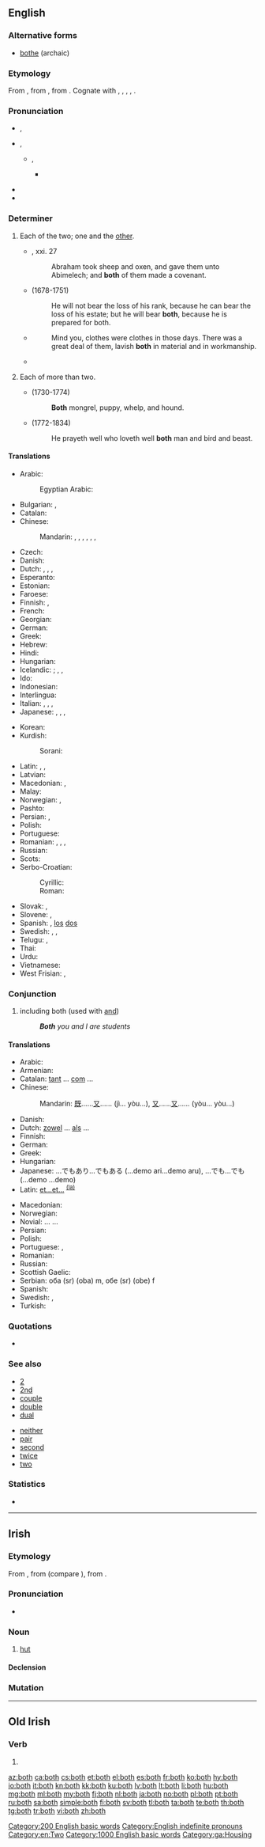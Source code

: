 ==English==

===Alternative forms===
* [[bothe]] (archaic)

===Etymology===
From {{etyl|enm|en}} {{term|boþe|lang=enm}}, from {{etyl|non|en}} {{term|báðir|lang=non}}, from {{etyl|gem-pro|en}} {{m|gem-pro|*bai-}}. Cognate with {{etyl|nl|-}} {{term|beide||both|lang=nl}}, {{etyl|sv|-}} {{term|både||lang=sv}}, {{term|båda||lang=sv}}, {{etyl|da|-}} {{term|både|lang=da}}, {{etyl|is|-}} {{term|báðir||lang=is}}.

===Pronunciation===
* {{a|UK}} {{enPR|bōth}}, {{IPA|/bəʊθ/|lang=en}}
* {{a|US}} {{enPR|bōth}}, {{IPA|/boʊθ/|lang=en}}
** {{a|some accents}} {{enPR|bōlth}}, {{IPA|/boʊlθ/|lang=en}}
*** {{a|US|also}} {{IPA|lang=en|/ˈbl̩θ/}}
* {{audio|en-us-both.ogg|Audio (US)|lang=en}}
* {{rhymes|əʊθ|lang=en}}

===Determiner===
{{en-det}}

# Each of the two; one and the [[other]].
#: {{usex|lang=en|"Did you want this one or that one?" "Give me '''both'''."}}
#: {{usex|lang=en|'''Both''' children are such dolls.}}
#* {{w|Bible}}, {{w|Book of Genesis|Genesis}} xxi. 27
#*: Abraham took sheep and oxen, and gave them unto Abimelech; and '''both''' of them made a covenant.
#* {{w|Henry St John, 1st Viscount Bolingbroke|Viscount Bolingbroke}} (1678-1751)
#*: He will not bear the loss of his rank, because he can bear the loss of his estate; but he will bear '''both''', because he is prepared for both.
#*{{RQ:Chrsty Atbgrfy|II|4}}
#*: Mind you, clothes were clothes in those days. There was a great deal of them, lavish '''both''' in material and in workmanship.
#* {{quote-magazine|date=2013-07-19|author=[http://www.theguardian.com/profile/iansample Ian Sample]
|volume=189|issue=6|page=34|magazine={{w|The Guardian Weekly}}
|title=[http://www.theguardian.com/lifeandstyle/2013/jul/08/irregular-bedtimes-affect-childrens-brains Irregular bedtimes may affect children's brains]
|passage=Irregular bedtimes may disrupt healthy brain development in young children, according to a study of intelligence and sleeping habits.&nbsp; &para;&nbsp;Going to bed at a different time each night affected girls more than boys, but '''both''' fared worse on mental tasks than children who had a set bedtime, researchers found.}}
# {{context|obsolete|lang=en}} Each of more than two.
#* {{w|Oliver Goldsmith}} (1730-1774)
#*: '''Both''' mongrel, puppy, whelp, and hound.
#* {{w|Samuel Taylor Coleridge}} (1772-1834)
#*: He prayeth well who loveth well '''both''' man and bird and beast.

====Translations====
{{trans-top|each of two; one and the other}}
* Arabic: {{t|ar|كِلَا}}
*: Egyptian Arabic: {{t|arz|الاتنين|tr=letneen|sc=Arab}}
* Bulgarian: {{t|bg|и двамата|m}}, {{t|bg|и двете|f}}
* Catalan: {{t|ca|ambdós}}
* Chinese:
*: Mandarin: {{t+|cmn|都|alt=...都|tr=...dōu|sc=Hani}}, {{t+|cmn|雙方|sc=Hani}}, {{t+|cmn|双方|tr=shuāngfāng|sc=Hani}}, {{t+|cmn|倆|sc=Hani}}, {{t+|cmn|俩|tr=liǎ|sc=Hani}}, {{t+|cmn|兩|sc=Hani}}, {{t+|cmn|两|tr=liǎng|sc=Hani}}
* Czech: {{t+|cs|oba}}
* Danish: {{t+|da|begge}}
* Dutch: {{t+|nl|beide}}, {{t+|nl|allebei}}, {{t|nl|allebeide}}, {{t|nl|alletwee}}
* Esperanto: {{t|eo|ambaŭ}}
* Estonian: {{t|et|mõlemad|p}}
* Faroese: {{t|fo|báðir|m-p}}
* Finnish: {{t|fi|molempi|p|alt=molemmat}}, {{t+|fi|kumpikin|s}}
* French: {{t+|fr|tous les deux|p}}
* Georgian: {{t|ka|ორივე}}
* German: {{t+|de|beide}}
* Greek: {{t+|el|αμφότεροι|m-p|f-p|n-p}}
* Hebrew: {{t|he|שני|m-p}}
* Hindi: {{t|hi|दोनों|tr=donõ}}
* Hungarian: {{t+|hu|mindkét}}
* Icelandic: {{t+|is|bæði}}; {{t+|is|báðir|m-p}}, {{t+|is|báðar|f-p}}, {{t+|is|bæði|n-p}}
* Ido: {{t+|io|ambe}}
* Indonesian: {{t+|id|dua|alt=keduanya}}
* Interlingua: {{t|ia|ambe}}
* Italian: {{t+|it|entrambi}}, {{t|it|tutti e due|m}}, {{t|it|tutte le due|f}}, {{t+|it|ambedue}}
* Japanese: {{t+|ja|両方|tr=ryōhō}}, {{t+|ja|両|alt=両-|tr=ryō}}, {{qualifier|of two people only}} {{t|ja|どちらも|tr=dochira mo}}, {{t+|ja|双方|tr=sōhō}}
{{trans-mid}}
* Korean: {{t|ko|둘 다|sc=Hang}}
* Kurdish:
*: Sorani: {{t|ku|هه‌ردو}}
* Latin: {{t|la|ambō|m}}, {{t|la|ambae|f}}, {{t|la|ambō|n}}
* Latvian: {{t+|lv|abi}}
* Macedonian: {{t|mk|обата|m|sc=Cyrl}}, {{t|mk|двата|m|sc=Cyrl}}
* Malay: {{t+|ms|kedua-dua}}
* Norwegian: {{t+|no|begge}}, {{t+|no|båe}}
* Pashto: {{t+|ps|دواړه|tr=dwâṛa}}
* Persian: {{t|fa|هر دو|tr=har do|sc=fa-Arab}}, {{t+|fa|هردو|tr=hardo|sc=fa-Arab}}
* Polish: {{t+|pl|oboje}}
* Portuguese: {{t+|pt|ambos}}
* Romanian: {{t+|ro|ambii|m}}, {{t|ro|ambele|f}}, {{t+|ro|amândoi}}, {{t|ro|amândouă|f}}
* Russian: {{t+|ru|о́ба}}
* Scots: {{t|sco|baith}}
* Serbo-Croatian:
*: Cyrillic: {{t|sh|о̏ба|m|sc=Cyrl}}
*: Roman: {{t|sh|ȍba|m}}
* Slovak: {{t|sk|obidva}}, {{t|sk|obidvaja|m-an-p}}
* Slovene: {{t+|sl|oba|m}}, {{t|sl|obe|f}}
* Spanish: {{t+|es|ambos}}, [[el|los]] [[dos]]
* Swedish: {{t+|sv|båda}}, {{t+|sv|bägge}}, {{t|sv|ömse}}
* Telugu: {{t|te|రెండూ}}, {{t|te|ఇద్దరూ}}
* Thai: {{t|th|ทั้งสอง|tr=táng sŏng}}
* Urdu: {{t|ur|دونوں|tr=donõ}}
* Vietnamese: {{t|vi|cả hai}}
* West Frisian: {{t|fy|beide}}, {{t|fy|allebeide}}
{{trans-bottom}}

===Conjunction===
{{en-con}}

# including both (used with [[and]])
#: '''''Both''' you and I are students''

====Translations====
{{trans-top|both...and...}}
* Arabic: {{t|ar|كِلَا... وَ...}}
* Armenian: {{t|hy|եւ|alt=ե՛ւ ... ե՛ւ ...}}
* Catalan: [[tant]] ... [[com]] ...
* Chinese:
*: Mandarin: [[既]]……[[又]]…… (jì... yòu...), [[又]]……[[又]]…… (yòu... yòu...)
* Danish: {{t+|da|både|alt=både...og...}}
* Dutch: [[zowel]] ... [[als]] ...
* Finnish: {{t|fi|sekä ... että}}
* German: {{t+|de|sowohl ... als auch}}
* Greek: {{t|el|και... και...}}
* Hungarian: {{t+|hu|mind|alt=mind..., mind...}}
* Japanese: …でもあり…でもある (...demo ari...demo aru), …でも…でも (...demo ...demo)
* Latin: [[et#Latin|et...et...]] <sup>[[et|(la)]]</sup>
{{trans-mid}}
* Macedonian: {{t|mk|и... и...|sc=Cyrl}}
* Norwegian: {{t|no|både ... og ...}}
* Novial: {{t|nov|et}} ... {{t|nov|e}} ...
* Persian: {{t+|fa|هم|alt=هم... هم...}}
* Polish: {{t|pl|zarówno ..., jak i ...}}
* Portuguese: {{t|pt|[[ambos]] ... [[e]] ...}}, {{t|pt|[[tanto]] ... [[quanto]] ...}}
* Romanian: {{t|ro|atât ... cât și ...}}
* Russian: {{t|ru|и... и...}}
* Scottish Gaelic: {{t|gd|dà chuid|alt=an dà chuid... agus...}}
* Serbian: оба (sr) (oba) m, обе (sr) (obe) f
* Spanish: {{t|es|tanto... como...}}
* Swedish: {{t+|sv|både}}, {{t|sv|såväl ... som}}
* Turkish: {{t|tr|hem... hem...}}
{{trans-bottom}}

===Quotations===
* {{seeCites}}

===See also===
{{rel-top|various semantically related terms}}
* [[2]]
* [[2nd]]
* [[couple]]
* [[double]]
* [[dual]]
{{rel-mid}}
* [[neither]]
* [[pair]]
* [[second]]
* [[twice]]
* [[two]]
{{rel-bottom}}

===Statistics===
* {{rank|thing|set|told|197|both|having|look|heard}}

[[Category:200 English basic words]]
[[Category:English indefinite pronouns]]
[[Category:en:Two]]

[[Category:1000 English basic words]]
----

==Irish==

===Etymology===
From {{etyl|sga|ga}} {{m|sga|both}}, from {{etyl|cel-pro|ga}} {{m|cel-pro|*butā}} (compare {{etyl|wlm|-}} {{m|wlm|bot||dwelling}}), from {{etyl|ine-pro|ga}} {{m|ine-pro|*bʰuH-||to be}}.

===Pronunciation===
* {{IPA|lang=ga|[bˠɔh]|[bˠɔ]}}

===Noun===
{{ga-noun|botha|bothanna|g=f}}

# [[hut]]

====Declension====
{{ga-decl-f3|b|oth|otha|othanna}}

===Mutation===
{{ga mut cons|b|oth}}

[[Category:ga:Housing]]

----

==Old Irish==

===Verb===
{{head|sga|verb form|head=·both}}

# {{inflection of|attá|at·tá|pret|pasv|conjunct|lang=sga}}

[[az:both]]
[[ca:both]]
[[cs:both]]
[[et:both]]
[[el:both]]
[[es:both]]
[[fr:both]]
[[ko:both]]
[[hy:both]]
[[io:both]]
[[it:both]]
[[kn:both]]
[[kk:both]]
[[ku:both]]
[[lv:both]]
[[lt:both]]
[[li:both]]
[[hu:both]]
[[mg:both]]
[[ml:both]]
[[my:both]]
[[fj:both]]
[[nl:both]]
[[ja:both]]
[[no:both]]
[[pl:both]]
[[pt:both]]
[[ru:both]]
[[sa:both]]
[[simple:both]]
[[fi:both]]
[[sv:both]]
[[tl:both]]
[[ta:both]]
[[te:both]]
[[th:both]]
[[tg:both]]
[[tr:both]]
[[vi:both]]
[[zh:both]]